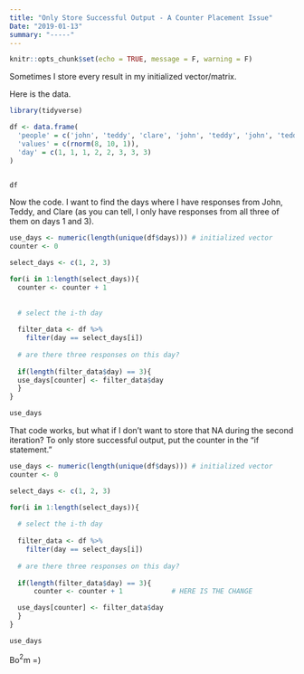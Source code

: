 ```yaml
---
title: "Only Store Successful Output - A Counter Placement Issue"
Date: "2019-01-13"
summary: "-----"
---
```


```r
knitr::opts_chunk$set(echo = TRUE, message = F, warning = F)
```

Sometimes I store every result in my initialized vector/matrix.

Here is the data.

```r

library(tidyverse)

df <- data.frame(
  'people' = c('john', 'teddy', 'clare', 'john', 'teddy', 'john', 'teddy', 'clare'),
  'values' = c(rnorm(8, 10, 1)), 
  'day' = c(1, 1, 1, 2, 2, 3, 3, 3)
)


df

```

Now the code. I want to find the days where I have responses from John, Teddy, and Clare (as you can tell, I only have responses from all three of them on days 1 and 3). 

```r

use_days <- numeric(length(unique(df$days))) # initialized vector
counter <- 0

select_days <- c(1, 2, 3) 

for(i in 1:length(select_days)){
  counter <- counter + 1
  
  
  # select the i-th day
  
  filter_data <- df %>%
    filter(day == select_days[i])
  
  # are there three responses on this day?
  
  if(length(filter_data$day) == 3){ 
  use_days[counter] <- filter_data$day
  }
}

use_days

```

That code works, but what if I don't want to store that NA during the second iteration? To only store successful output, put the counter in the "if statement."

```r

use_days <- numeric(length(unique(df$days))) # initialized vector
counter <- 0

select_days <- c(1, 2, 3) 

for(i in 1:length(select_days)){
  
  # select the i-th day
  
  filter_data <- df %>%
    filter(day == select_days[i])
  
  # are there three responses on this day?
  
  if(length(filter_data$day) == 3){ 
      counter <- counter + 1            # HERE IS THE CHANGE

  use_days[counter] <- filter_data$day
  }
}

use_days

```

Bo$^2$m =)
